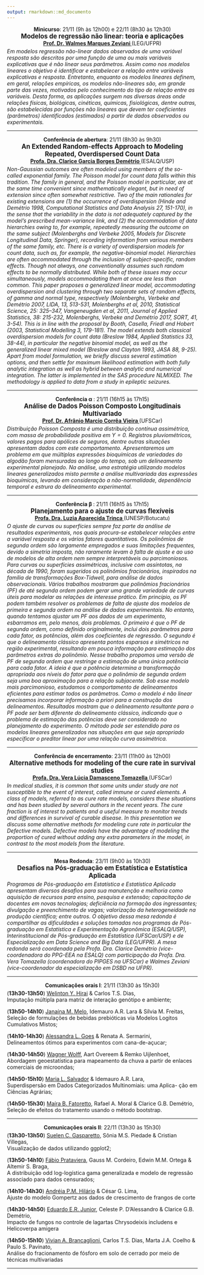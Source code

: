 ```yaml
---
output: rmarkdown::md_documento
---
```


<div style='text-align: center; margin-bottom: -10px'>
  <p><strong>Minicurso</strong>:
    21/11 (9h às 12h00) e 22/11 (8h30 às 12h30)<br/>
  <strong style='font-size: 1.2em'>
    Modelos de regressão não linear: teoria e aplicações
  </strong><br/>
  <a href="http://www.leg.ufpr.br/~walmes/"><strong>
    Prof. Dr. Walmes Marques Zeviani
  </strong></a> (LEG/UFPR)<br/>
</div>

_Em modelos regressão não-linear dados observados de uma variável
resposta são descritos por uma função de uma ou mais variáveis
explicativas que é não linear seus parâmetros. Assim como nos modelos
lineares o objetivo é identificar e estabelecer a relação entre
variáveis explicativas e resposta. Entretanto, enquanto os modelos
lineares definem, em geral, relações empíricas, os modelos não-lineares
são, em grande parte das vezes, motivados pelo conhecimento do tipo de
relação entre as variáveis. Desta forma, as aplicações surgem nas
diversas áreas onde relações físicas, biológicas, cinéticas, químicas,
fisiológicas, dentre outras, são estabelecidas por funções não lineares
que devem ter coeficientes (parâmetros) identificados (estimados) a
partir de dados observados ou experimentais._

---

<div style='text-align: center; margin-bottom: -10px'>
  <p><strong>Conferência de abertura</strong>:
    21/11 (8h30 às 9h30)<br/>
  <strong style='font-size: 1.2em'>
    An Extended Random-effects Approach to Modeling Repeated,
    Overdispersed Count Data
  </strong><br/>
  <a href="http://ce.esalq.usp.br/equipe/clarice-garcia-borges-demetrio"><strong>
    Profa. Dra. Clarice Garcia Borges Demétrio
  </strong></a> (ESALQ/USP)<br/>
</div>

_Non-Gaussian outcomes are often modeled using members of the so-called
exponential family. The Poisson model for count data falls within this
tradition. The family in general, and the Poisson model in particular,
are at the same time convenient since mathematically elegant, but in
need of extension since often somewhat restrictive. Two of the main
rationales for existing extensions are (1) the occurrence of
overdispersion (Hinde and Demétrio 1998, Computational Statistics and
Data Analysis 27, 151-170), in the sense that the variability in the
data is not adequately captured by the model's prescribed mean-variance
link, and (2) the accommodation of data hierarchies owing to, for
example, repeatedly measuring the outcome on the same subject
(Molenberghs and Verbeke 2005, Models for Discrete Longitudinal Data,
Springer), recording information from various members of the same
family, etc. There is a variety of overdispersion models for count data,
such as, for example, the negative-binomial model. Hierarchies are often
accommodated through the inclusion of subject-specific, random
effects. Though not always, one conventionally assumes such random
effects to be normally distributed. While both of these issues may occur
simultaneously, models accommodating them at once are less than
common. This paper proposes a generalized linear model, accommodating
overdispersion and clustering through two separate sets of random
effects, of gamma and normal type, respectively (Molenberghs, Verbeke
and Demétrio 2007, LIDA, 13, 513-531, Molenberghs et al, 2010,
Statistical Science, 25: 325–347, Vangeneugden et al, 2011, Journal of
Applied Statistics, 38: 215-232, Molenberghs, Verbeke and Demétrio 2017,
SORT, 41, 3-54). This is in line with the proposal by Booth, Casella,
Friedl and Hobert (2003, Statistical Modelling 3, 179-181). The model
extends both classical overdispersion models for count data (Breslow
1984, Applied Statistics 33, 38-44), in particular the negative binomial
model, as well as the generalized linear mixed model (Breslow and
Clayton 1993, JASA 88, 9-25). Apart from model formulation, we briefly
discuss several estimation options, and then settle for maximum
likelihood estimation with both fully analytic integration as well as
hybrid between analytic and numerical integration. The latter is
implemented in the SAS procedure NLMIXED. The methodology is applied to
data from a study in epileptic seizures._

---

<div style='text-align: center; margin-bottom: -10px'>
<p><strong>Conferência &alpha; </strong>:
    21/11 (16h15 às 17h15)<br/>
  <strong style='font-size: 1.2em'>
    Análise de Dados Poisson Composto Longitudinais Multivariado
  </strong><br/>
  <a href="http://www.des.ufscar.br/departamento/docentes-1/afranio-marcio-correa-vieira"><strong>
    Prof. Dr. Afrânio Marcio Corrêa Vieira
  </strong></a> (UFSCar)<br/>
</div>

_Distribuição Poisson Composta é uma distribuição contínua assimétrica,
com massa de probabilidade positiva em $Y=0$. Registros pluviométricos,
valores pagos para apólices de seguros, dentre outras situações
apresentam dados com este comportamento. Apresentaremos um problema em
que múltiplas expressões bioquímicas de variedades do algodão foram
mensuradas ao longo do tempo, sob um delineamento experimental
planejado. Na análise, uma estratégia utilizando modelos lineares
generalizados misto permite a análise multivariada das expressões
bioquímicas, levando em consideração a não-normalidade, dependência
temporal e estrura do delineamento experimental._

---

<div style='text-align: center; margin-bottom: -10px'>
<p><strong>Conferência &beta; </strong>:
    21/11 (16h15 às 17h15)<br/>
  <strong style='font-size: 1.2em'>
    Planejamento para o ajuste de curvas flexíveis
  </strong><br/>
  <a href="http://www.ibb.unesp.br/#!/departamentos/bioestatistica/servidores/luzia-a-trinca/"><strong>
    Profa. Dra. Luzia Aparecida Trinca
  </strong></a> (UNESP/Botucatu)<br/>
</div>

_O ajuste de curvas ou superfícies sempre faz parte da análise de
resultados experimentais, nos quais procura-se estabelecer relações
entre a variável resposta e os vários fatores quantitativos. Os
polinômios de segunda ordem são largamente empregados e suas limitações
frequentes, devido a simetria imposta, não raramente levam à falta de
ajuste e ao uso de modelos de alta ordem nem sempre interpretáveis ou
parcimoniosos. Para curvas ou superfícies assimétricas, inclusive com
assíntotas, na década de 1990, foram sugeridos os polinômios
fracionários, inspirados na família de transformações Box-Tidwell, para
análise de dados observacionais.  Vários trabalhos mostraram que
polinômios fracionários (PF) de até segunda ordem podem gerar uma grande
variedade de curvas úteis para modelar as relações de interesse
prático. Em princípio, os PF podem também resolver os problemas de falta
de ajuste dos modelos de primeira e segunda ordem na análise de dados
experimentais. No entanto, quando tentamos ajustar um PF aos dados de um
experimento, esbarramos em, pelo menos, dois problemas. O primeiro é que
o PF de segunda ordem, como definido originalmente, inclui dois
parâmetros para cada fator, as potências, além dos coeficientes de
regressão. O segundo é que o delineamento clássico apresenta pontos
esparsos e simétricos na região experimental, resultando em pouca
informação para estimação dos parâmetros extras do polinômio. Nesse
trabalho propomos uma versão de PF de segunda ordem que restringe a
estimação de uma única potência para cada fator. A ideia é que a
potência determina a transformação apropriada aos níveis do fator para
que o polinômio de segunda ordem seja uma boa aproximação para a relação
subjacente.  Sob esse modelo mais parcimonioso, estudamos o
comportamento de delineamentos eficientes para estimar todos os
parâmetros. Como o modelo é não linear precisamos incorporar informação
a priori para a construção dos delineamentos. Resultados mostram que o
delineamento resultante para o PF pode ser bem diferente do delineamento
clássico, indicando que o problema de estimação das potências deve ser
considerado no planejamento do experimento. O método pode ser estendido
para os modelos lineares generalizados nas situações em que seja
apropriado especificar o preditor linear por uma relação curva
assimétrica._

---

<div style='text-align: center; margin-bottom: -10px'>
<p><strong>Conferência de encerramento</strong>:
    23/11 (11h00 às 12h00)<br/>
  <strong style='font-size: 1.2em'>
    Alternative methods for modeling of the cure rate in survival
    studies
  </strong><br/>
  <a href="http://www.ufscar.br/~des/docente/vera/vera.htm"><strong>
    Profa. Dra. Vera Lúcia Damasceno Tomazella
  </strong></a> (UFSCar)<br/>
</div>

_In medical studies, it is common that some units under study are not
susceptible to the event of interest, called immune or cured elements. A
class of models, referred to as cure rate models, considers these
situations and has been studied by several authors in the recent
years. The cure fraction is of interest to patients and a useful measure
to monitor trends and differences in survival of curable disease. In
this presentation we discuss some alternative methods for modeling cure
rate in particular the Defective models. Defective models have the
advantage of modeling the proportion of cured without adding any extra
parameters in the model, in contrast to the most models from the
literature._

---

<div style='text-align: center; margin-bottom: -10px'>
<p><strong>Mesa Redonda</strong>:
    23/11 (9h00 às 10h30)<br/>
  <strong style='font-size: 1.2em'>
    Desafios na Pós-graduação em Estatística e Estatística Aplicada
  </strong><br/>
</div>

_Programas de Pós-graduação em Estatística e Estatística Aplicada
apresentam diversos desafios para sua manutenção e melhoria como
aquisição de recursos para ensino, pesquisa e extensão; capacitação de
docentes em novas tecnologias; deficiência na formação dos ingressantes;
divulgação e preenchimento de vagas; valorização da heterogeneidade na
produção científica; entre outros. O objetivo dessa mesa redonda é
compartilhar as dificuldades e soluções tomadas nos programas de
Pós-graduação em Estatística e Experimentação Agronômica (ESALQ/USP),
Interinstitucional de Pós-graduação em Estatística (UFSCar/USP) e de
Especialização em Data Science and Big Data (LEG/UFPR). A mesa redonda
será coordenada pela Profa. Dra. Clarice Demétrio (vice-coordenadora do
PPG-EEA na ESALQ) com participação da Profa. Dra. Vera Tomazella
(coordenadora do PIPGES na UFSCar) e Walmes Zeviani (vice-coordenador da
especialização em DSBD na UFPR)._

---

<div style='text-align: center; margin-bottom: -10px'>
<p><strong>Comunicações orais I</strong>:
    21/11 (13h30 às 15h30)<br/>
</div>

(**13h30-13h50**) <u>Welinton Y. Hirai</u> & Carlos T.S. Dias,\
Imputação múltipla para matriz de interação genótipo e ambiente;

(**13h50-14h10**) <u>Janaína M. Melo</u>, Idemauro A.R. Lara & Sílvia
M. Freitas,\
Seleção de formulações de bebidas prebióticas via Modelos Logitos
Cumulativos Mistos;

(**14h10-14h30**) <u>Alessandra L. Goes</u> & Renata A. Sermarini,\
Delineamentos ótimos para experimentos com cana-de-açucar;

(**14h30-14h50**) <u>Wagner Wolff</u>, Aart Overeem & Remko Uijlenhoet,\
Abordagem geoestatística para mapeamento da chuva a partir de enlaces
comerciais de microondas;

(**14h50-15h10**) <u>Maria L. Salvador</u> & Idemauro A.R. Lara,\
Superdispersão em Dados Categorizados Multinomiais: uma Aplica- ção em
Ciências Agrárias;

(**14h50-15h30**) <u>Maíra B. Fatoretto</u>, Rafael A. Moral & Clarice
G.B. Demétrio,\
Seleção de efeitos do tratamento usando o método bootstrap.

---

<div style='text-align: center; margin-bottom: -10px'>
<p><strong>Comunicações orais II</strong>:
    22/11 (13h30 às 15h30)<br/>
</div>

(**13h30-13h50**) <u>Suelen C. Gasparetto</u>, Sônia M.S. Piedade &
Cristian Villegas,\
Visualização de dados utilizando ggplot2;

(**13h50-14h10**) <u>Fábio Prataviera</u>, Gauss M. Cordeiro, Edwin
M.M. Ortega & Altemir S. Braga,\
A distribuição odd log-logística gama generalizada e modelo de regressão
associado para dados censurados;

(**14h10-14h30**) <u>Andréia P.M. Hilário</u> & César G. Lima,\
Ajuste do modelo Gompertz aos dados de crescimento de frangos de corte

(**14h30-14h50**) <u>Eduardo E.R. Junior</u>, Celeste P. D'Alessandro &
Clarice G.B. Demétrio,\
Impacto de fungos no controle de lagartas Chrysodeixis includens e
Helicoverpa amigera

(**14h50-15h10**) <u>Vivian A. Brancaglioni</u>, Carlos T.S. Dias, Marta
J.A. Coelho & Paulo S. Pavinato,\
Análise do fracionamento de fósforo em solo de cerrado por meio de
técnicas multivariadas

---
